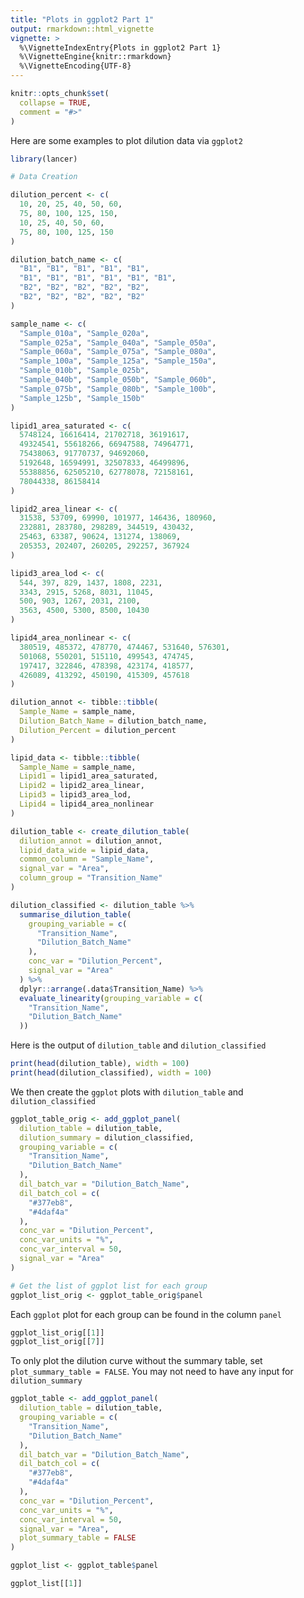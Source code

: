 ```yaml
---
title: "Plots in ggplot2 Part 1"
output: rmarkdown::html_vignette
vignette: >
  %\VignetteIndexEntry{Plots in ggplot2 Part 1}
  %\VignetteEngine{knitr::rmarkdown}
  %\VignetteEncoding{UTF-8}
---
```


```r
knitr::opts_chunk$set(
  collapse = TRUE,
  comment = "#>"
)
```

Here are some examples to plot dilution data via `ggplot2`

```r
library(lancer)

# Data Creation

dilution_percent <- c(
  10, 20, 25, 40, 50, 60,
  75, 80, 100, 125, 150,
  10, 25, 40, 50, 60,
  75, 80, 100, 125, 150
)

dilution_batch_name <- c(
  "B1", "B1", "B1", "B1", "B1",
  "B1", "B1", "B1", "B1", "B1", "B1",
  "B2", "B2", "B2", "B2", "B2",
  "B2", "B2", "B2", "B2", "B2"
)

sample_name <- c(
  "Sample_010a", "Sample_020a",
  "Sample_025a", "Sample_040a", "Sample_050a",
  "Sample_060a", "Sample_075a", "Sample_080a",
  "Sample_100a", "Sample_125a", "Sample_150a",
  "Sample_010b", "Sample_025b",
  "Sample_040b", "Sample_050b", "Sample_060b",
  "Sample_075b", "Sample_080b", "Sample_100b",
  "Sample_125b", "Sample_150b"
)

lipid1_area_saturated <- c(
  5748124, 16616414, 21702718, 36191617,
  49324541, 55618266, 66947588, 74964771,
  75438063, 91770737, 94692060,
  5192648, 16594991, 32507833, 46499896,
  55388856, 62505210, 62778078, 72158161,
  78044338, 86158414
)

lipid2_area_linear <- c(
  31538, 53709, 69990, 101977, 146436, 180960,
  232881, 283780, 298289, 344519, 430432,
  25463, 63387, 90624, 131274, 138069,
  205353, 202407, 260205, 292257, 367924
)

lipid3_area_lod <- c(
  544, 397, 829, 1437, 1808, 2231,
  3343, 2915, 5268, 8031, 11045,
  500, 903, 1267, 2031, 2100,
  3563, 4500, 5300, 8500, 10430
)

lipid4_area_nonlinear <- c(
  380519, 485372, 478770, 474467, 531640, 576301,
  501068, 550201, 515110, 499543, 474745,
  197417, 322846, 478398, 423174, 418577,
  426089, 413292, 450190, 415309, 457618
)

dilution_annot <- tibble::tibble(
  Sample_Name = sample_name,
  Dilution_Batch_Name = dilution_batch_name,
  Dilution_Percent = dilution_percent
)

lipid_data <- tibble::tibble(
  Sample_Name = sample_name,
  Lipid1 = lipid1_area_saturated,
  Lipid2 = lipid2_area_linear,
  Lipid3 = lipid3_area_lod,
  Lipid4 = lipid4_area_nonlinear
)

dilution_table <- create_dilution_table(
  dilution_annot = dilution_annot,
  lipid_data_wide = lipid_data,
  common_column = "Sample_Name",
  signal_var = "Area",
  column_group = "Transition_Name"
)

dilution_classified <- dilution_table %>%
  summarise_dilution_table(
    grouping_variable = c(
      "Transition_Name",
      "Dilution_Batch_Name"
    ),
    conc_var = "Dilution_Percent",
    signal_var = "Area"
  ) %>%
  dplyr::arrange(.data$Transition_Name) %>%
  evaluate_linearity(grouping_variable = c(
    "Transition_Name",
    "Dilution_Batch_Name"
  ))
```

Here is the output of `dilution_table` and `dilution_classified` 

```r
print(head(dilution_table), width = 100)
print(head(dilution_classified), width = 100)
```

We then create the `ggplot` plots with `dilution_table` and `dilution_classified`

```r
ggplot_table_orig <- add_ggplot_panel(
  dilution_table = dilution_table,
  dilution_summary = dilution_classified,
  grouping_variable = c(
    "Transition_Name",
    "Dilution_Batch_Name"
  ),
  dil_batch_var = "Dilution_Batch_Name",
  dil_batch_col = c(
    "#377eb8",
    "#4daf4a"
  ),
  conc_var = "Dilution_Percent",
  conc_var_units = "%",
  conc_var_interval = 50,
  signal_var = "Area"
)

# Get the list of ggplot list for each group
ggplot_list_orig <- ggplot_table_orig$panel
```

Each `ggplot` plot for each group can be found in the column `panel`

```r
ggplot_list_orig[[1]]
ggplot_list_orig[[7]]
```

To only plot the dilution curve without the summary table, set `plot_summary_table = FALSE`. You may not need to have any input for `dilution_summary`

```r
ggplot_table <- add_ggplot_panel(
  dilution_table = dilution_table,
  grouping_variable = c(
    "Transition_Name",
    "Dilution_Batch_Name"
  ),
  dil_batch_var = "Dilution_Batch_Name",
  dil_batch_col = c(
    "#377eb8",
    "#4daf4a"
  ),
  conc_var = "Dilution_Percent",
  conc_var_units = "%",
  conc_var_interval = 50,
  signal_var = "Area",
  plot_summary_table = FALSE
)

ggplot_list <- ggplot_table$panel
```

```r
ggplot_list[[1]]
```

